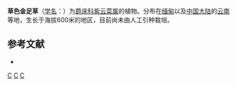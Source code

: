 {{Speciesbox 
| genus = Strobilanthes
| species = straminea
| authority = (W. W. Sm.) [[吴征镒|C. Y. Wu]] et C. C. Hu
}}

'''草色金足草'''（[[学名|学名]]：{{lang|la|''Strobilanthes straminea''}}）为[[爵床科|爵床科]][[紫云菜属|紫云菜属]]的植物。分布在[[缅甸|缅甸]]以及[[中国大陆|中国大陆]]的[[云南|云南]]等地，生长于海拔600米的地区，目前尚未由人工引种栽培。

== 参考文献 ==
<div class="references-small">
* {{cite web| url =http://www.bioinfo.cn/db05/KmzwSpecies.php?action=view&id=99| title =草色金足草| work =《中国高等植物数据库全库》| publisher =中国科学院微生物研究所| author =昆明植物研究所| accessdate =2009-02-21| archive-date =2018-06-28| archive-url =https://web.archive.org/web/20180628204035/http://www.bioinfo.cn/db05/KmzwSpecies.php?action=view| dead-url =yes}}
</div>
{{Taxonbar|from=Q15224857}}

[[Category:马蓝属|C]]
[[Category:緬甸植物|C]]
[[Category:云南植物|C]]